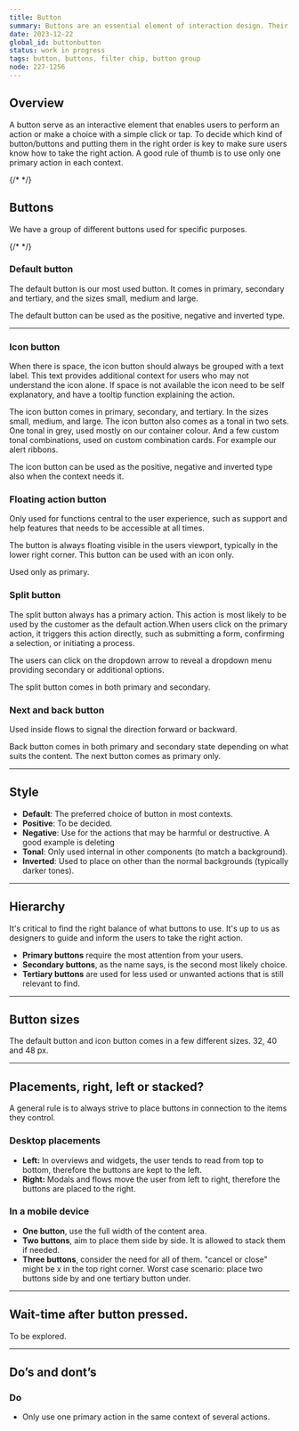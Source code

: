 ```yaml
---
title: Button
summary: Buttons are an essential element of interaction design. Their primary role is to help people take actions quickly.
date: 2023-12-22
global_id: buttonbutton
status: work in progress
tags: button, buttons, filter chip, button group
node: 227-1256
---
```


## Overview

A button serve as an interactive element that enables users to perform an action or make a choice with a simple click or tap. To decide which kind of button/buttons and putting them in the right order is key to make sure users know how to take the right action. A good rule of thumb is to use only one primary action in each context. 

{/* <Playground component="button" story-id="1" caption="Live example of the normal button in primary, secondary and tertiary." /> */}

## Buttons

We have a group of different buttons used for specific purposes.

<Row>
  <Col>
    <FigmaSVG node="227-1446" caption="Default button" />
  </Col>
  <Col>
    <FigmaSVG node="227-1455" caption="Icon button" />
  </Col>
  <Col>
    <FigmaSVG node="227-1458" caption="Floating action button" />
  </Col>
</Row>
<Row>
  <Col>
    <FigmaSVG node="227-9028" caption="Split button" />
  </Col>
  <Col>
    <FigmaSVG node="227-9030" caption="Next and back button" />
  </Col>
  <Col>
    {/* <FigmaSVG node="227-9032" caption="Category button" /> */}
  </Col>
</Row>

### Default button

The default button is our most used button. It comes in primary, secondary and tertiary, and the sizes small, medium and large.

The default button can be used as the positive, negative and inverted type. 

<Row>
  <Col>
    <FigmaSVG
      node="227-15292"
      caption="Primary, secondary and tertiary"
    />
  </Col>
  <Col>
    <FigmaSVG
      node="227-15605"
      caption="Positive and negative"
    />
  </Col>
</Row>

<hr />

### Icon button

When there is space, the icon button should always be grouped with a text label. This text provides additional context for users who may not understand the icon alone. If space is not available the icon need to be self explanatory, and have a tooltip function explaining the action.

The icon button comes in primary, secondary, and tertiary. In the sizes small, medium, and large. The icon button also comes as a tonal in two sets. One tonal in grey, used mostly on our container colour. And a few custom tonal combinations, used on custom combination cards. For example our alert ribbons.

The icon button can be used as the positive, negative and inverted type also when the context needs it. 

<Row>
  <Col>
    <FigmaSVG node="227-1363" caption="Icon button – default and positive" />
  </Col>
  <Col>
    <FigmaSVG node="227-1372" caption="Tonal and custom tonal" />
  </Col>
  <Col>
    <FigmaSVG
      node="227-1375"
      caption="Tonal custom combinations on alert ribbon"
    />
  </Col>
</Row>

<Row>
<Col>

### Floating action button

Only used for functions central to the user experience, such as support and help features that needs to be accessible at all times.

The button is always floating visible in the users viewport, typically in the lower right corner. This button can be used with an icon only.

Used only as primary.

</Col>
<Col><FigmaSVG node="227-17491" caption="Floating action button" /></Col>
</Row>

### Split button

The split button always has a primary action. This action is most likely to be used by the customer as the default action.When users click on the primary action, it triggers this action directly, such as submitting a form, confirming a selection, or initiating a process.

The users can click on the dropdown arrow to reveal a dropdown menu providing secondary or additional options.

The split button comes in both primary and secondary.

<Row>
  <Col>
    <FigmaSVG node="227-18284" caption="Split button – primary and secondary" />
  </Col>
  <Col>
    <FigmaSVG node="574-5488" caption="Split button – active with dropdown" />
  </Col>
</Row>

### Next and back button

Used inside flows to signal the direction forward or backward.

Back button comes in both primary and secondary state depending on what suits the content. The next button comes as primary only.

<Row>
  <Col>
    <FigmaSVG node="227-18340" caption="Next button" />
  </Col>
  <Col>
    <FigmaSVG node="227-18349" caption="Back button – primary" />
  </Col>
  <Col>
    <FigmaSVG node="227-18352" caption="Back button – secondary" />
  </Col>
</Row>

<hr />

## Style

- **Default**: The preferred choice of button in most contexts.
- **Positive**: To be decided.
- **Negative**: Use for the actions that may be harmful or destructive. A good example is deleting
- **Tonal**: Only used internal in other components (to match a background).
- **Inverted**: Used to place on other than the normal backgrounds (typically darker tones).

<FigmaSVG node="232-2274" caption="Button styles" height="300" />

<hr />

<Row>
<Col>

## Hierarchy

It's critical to find the right balance of what buttons to use. It's up to us as designers to guide and inform the users to take the right action.

- **Primary buttons** require the most attention from your users.
- **Secondary buttons**, as the name says, is the second most likely choice.
- **Tertiary buttons** are used for less used or unwanted actions that is still relevant to find.


</Col>
<Col>
    <FigmaSVG 
        node="232-3072"
        caption="From the top – primary, secondary, tertiary"
    />
</Col>
</Row>

<hr />

## Button sizes

The default button and icon button comes in a few different sizes. 32, 40 and 48 px. 

<Row>
<Col>
    <FigmaSVG 
        node="232-3342" 
        caption="Small – used in confined spaces, like tables."
    />
</Col>
<Col>
    <FigmaSVG 
        node="232-3344" 
        caption="Medium – the default size. When in doubt, go for medium."
    />
</Col>
<Col>
    <FigmaSVG 
        node="232-3346" 
        caption="Large – only used in large areas like a hero."
    />
</Col>
</Row>

<hr />

## Placements, right, left or stacked?

A general rule is to always strive to place buttons in connection to the items they control. 

### Desktop placements

- **Left:** In overviews and widgets, the user tends to read from top to bottom, therefore the buttons are kept to the left.
- **Right:** Modals and flows move the user from left to right, therefore the buttons are placed to the right. 

<Row>
  <Col>
    <FigmaSVG node="489-7502" caption="Placement left" />
  </Col>
  <Col>
    <FigmaSVG node="232-3505" caption="Placement right" />
  </Col>
</Row>

### In a mobile device

- **One button**, use the full width of the content area.
- **Two buttons**, aim to place them side by side. It is allowed to stack them if needed.
- **Three buttons**, consider the need for all of them. "cancel or close" might be x in the top right corner. Worst case scenario: place  two buttons side by and one tertiary button under.

<Row>
  <Col>
    <FigmaSVG node="489-7723" caption="One button in mobile" />
  </Col>
  <Col>
    <FigmaSVG node="489-7651" caption="Side by side in mobile" />
  </Col>
</Row>

<hr />

## Wait-time after button pressed.

To be explored.

<hr />

## Do’s and dont’s

### Do

- Only use one primary action in the same context of several actions.

<Row>
  <Col>
    <Do>
      <FigmaSVG node="312-3091" />
    </Do>
  </Col>
  <Col>
     
  </Col>
</Row>